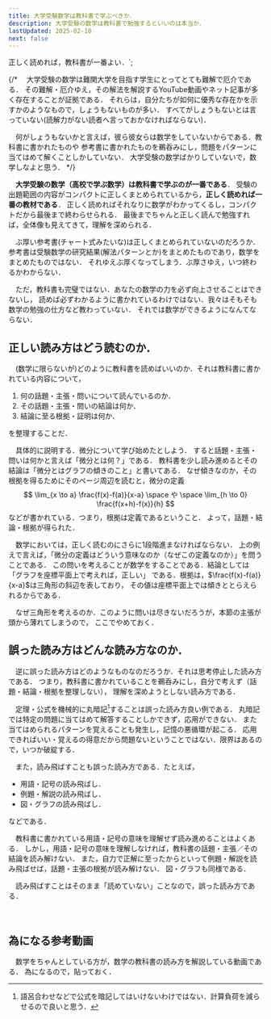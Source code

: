 ```yaml
---
title: 大学受験数学は教科書で学ぶべきか．
description: 大学受験の数学は教科書で勉強するといいのは本当か．
lastUpdated: 2025-02-10
next: false
---
```

正しく読めれば，教科書が一番よい．`;


<CloudinaryImage txt={imageTxt} wid='800' />


{/*
　大学受験の数学は難関大学を目指す学生にとってとても難解で厄介である．
その難解・厄介ゆえ，その解法を解説するYouTube動画やネット記事が多く存在することが証拠である．
それらは，自分たちが如何に優秀な存在かを示すかのようなもので，しょうもないものが多い．
すべてがしょうもないとは言っていない(読解力がない読者へ言っておかなければならない)．

　何がしょうもないかと言えば，彼ら彼女らは数学をしていないからである．教科書に書かれたものや
参考書に書かれたものを鵜呑みにし，問題をパターンに当てはめて解くことしかしていない．
大学受験の数学ばかりしていないで，数学しなよと思う．
*/}

　**大学受験の数学（高校で学ぶ数学）は教科書で学ぶのが一番である**．
受験の出題範囲の内容がコンパクトに正しくまとめられているから，**正しく読めれば一番の教材である**．
正しく読めればそれなりに数学がわかってくるし，コンパクトだから最後まで終わらせられる．
最後までちゃんと正しく読んで勉強すれば，全体像も見えてきて，理解を深められる．

　ぶ厚い参考書(チャート式みたいな)は正しくまとめられていないのだろうか．
参考書は受験数学の研究結果(解法パターンとか)をまとめたものであり，数学をまとめたものではない．
それゆえぶ厚くなってしまう．ぶ厚さゆえ，いつ終わるかわからない．

　ただ，教科書も完璧ではない．あなたの数学の力を必ず向上させることはできないし，
読めば必ずわかるように書かれているわけではない．我々はそもそも数学の勉強の仕方など教わっていない．
それでは数学ができるようになんてならない．

## 正しい読み方はどう読むのか．
　(数学に限らないが)どのように教科書を読めばいいのか．それは教科書に書かれている内容について，
1. 何の話題・主張・問いについて読んでいるのか．
1. その話題・主張・問いの結論は何か．
1. 結論に至る根拠・証明は何か．

を整理することだ．

　具体的に説明する．微分について学び始めたとしよう．
すると話題・主張・問いは何かと言えば「微分とは何？」である．
教科書を少し読み進めるとその結論は「微分とはグラフの傾きのこと」と書いてある．
なぜ傾きなのか，その根拠を得るためにそのページ周辺を読むと，微分の定義
$$
\lim_{x \to a} \frac{f(x)-f(a)}{x-a} \space や \space \lim_{h \to 0} \frac{f(x+h)-f(x)}{h}
$$
などが書かれている．つまり，根拠は定義であるということ．
よって，話題・結論・根拠が得られた．

　数学においては，正しく読むのにさらに1段階進まなければならない．
上の例えで言えば，「微分の定義はどういう意味なのか（なぜこの定義なのか）」を問うことである．
この問いを考えることが数学をすることである．結論としては「グラフを座標平面上で考えれば，正しい」
である．根拠は，$\frac{f(x)-f(a)}{x-a}$は三角形の斜辺を表しており，
その値は座標平面上では傾きととらえられるからである．

　なぜ三角形を考えるのか．このように問いは尽きないだろうが，本節の主張が頭から薄れてしまうので，
ここでやめておく．

## 誤った読み方はどんな読み方なのか．
　逆に誤った読み方はどのようなものなのだろうか．それは思考停止した読み方である．
つまり，教科書に書かれていることを鵜呑みにし，自分で考えず（話題・結論・根拠を整理しない），
理解を深めようとしない読み方である．

　定理・公式を機械的に丸暗記[^1]することは誤った読み方良い例である．
丸暗記では特定の問題に当てはめて解答することしかできず，応用ができない．
また当てはめられるパターンを覚えることも発生し，記憶の悪循環が起こる．
応用できればいい・覚えるの得意だから問題ないということではない．限界はあるので，いつか破綻する．

　また，読み飛ばすことも誤った読み方である．たとえば，
- 用語・記号の読み飛ばし．
- 例題・解説の読み飛ばし．
- 図・グラフの読み飛ばし．

などである．

　教科書に書かれている用語・記号の意味を理解せず読み進めることはよくある．
しかし，用語・記号の意味を理解しなければ，教科書の話題・主張／その結論を読み解けない．
また，自力で正解に至ったからといって例題・解説を読み飛ばせば，話題・主張の根拠が読み解けない．
図・グラフも同様である．

　読み飛ばすことはそのまま「読めていない」ことなので，誤った読み方である．


[^1]:語呂合わせなどで公式を暗記してはいけないわけではない．計算負荷を減らせるので良いと思う．

　

## 為になる参考動画
　数学をちゃんとしている方が，数学の教科書の読み方を解説している動画である．
為になるので，貼っておく．
<YouTube id="AsC2ZfCGAZE" posterQuality="low" />
